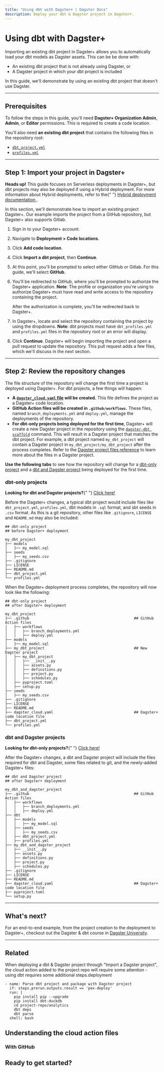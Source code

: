 ```yaml
---
title: "Using dbt with Dagster+ | Dagster Docs"
description: Deploy your dbt & Dagster project in Dagster+.
---
```


# Using dbt with Dagster+

Importing an existing dbt project in Dagster+ allows you to automatically load your dbt models as Dagster assets. This can be be done with:

- An existing dbt project that is not already using Dagster, or
- A Dagster project in which your dbt project is included

In this guide, we'll demonstrate by using an existing dbt project that doesn't use Dagster.

---

## Prerequisites

To follow the steps in this guide, you'll need **Dagster+ Organization Admin**, **Admin**, or **Editor** permissions. This is required to create a code location.

You'll also need **an existing dbt project** that contains the following files in the repository root:

- [`dbt_project.yml`](https://docs.getdbt.com/reference/dbt_project.yml)
- [`profiles.yml`](https://docs.getdbt.com/docs/core/connect-data-platform/profiles.yml)

---

## Step 1: Import your project in Dagster+

<Note>
  <strong>Heads up!</strong> This guide focuses on Serverless deployments in
  Dagster+, but dbt projects may also be deployed if using a Hybrid deployment.
  For more information about Hybrid deployments, refer to the{" "}
  <a href="/dagster-plus/deployment/hybrid#hybrid-deployments-in-dagster">
    Hybrid deployment documentation
  </a>
  .
</Note>

In this section, we'll demonstrate how to import an existing project Dagster+. Our example imports the project from a GitHub repository, but Dagster+ also supports Gitlab.

1. Sign in to your Dagster+ account.

2. Navigate to **Deployment > Code locations**.

3. Click **Add code location**.

4. Click **Import a dbt project**, then **Continue**.

5. At this point, you'll be prompted to select either GitHub or Gitlab. For this guide, we'll select **GitHub**.

6. You'll be redirected to GitHub, where you'll be prompted to authorize the Dagster+ application. **Note**: The profile or organization you're using to authorize Dagster+ must have read and write access to the repository containing the project.

   After the authorization is complete, you'll be redirected back to Dagster+.

7. In Dagster+, locate and select the repository containing the project by using the dropdowns. **Note**: dbt projects must have `dbt_profiles.yml` and `profiles.yml` files in the repository root or an error will display.

8. Click **Continue**. Dagster+ will begin importing the project and open a pull request to update the repository. This pull request adds a few files, which we'll discuss in the next section.

---

## Step 2: Review the repository changes

The file structure of the repository will change the first time a project is deployed using Dagster+. For dbt projects, a few things will happen:

- **A [`dagster_cloud.yaml` file](/dagster-plus/managing-deployments/dagster-cloud-yaml) will be created.** This file defines the project as a Dagster+ code location.
- **GitHub Action files will be created in `.github/workflows`.** These files, named `branch_deployments.yml` and `deploy.yml`, manage the deployments of the repository.
- **For dbt-only projects being deployed for the first time**, Dagster+ will create a new Dagster project in the repository using the [`dagster-dbt scaffold`](/integrations/dbt/reference#scaffolding-a-dagster-project-from-a-dbt-project) command. This will result in a Dagster project that matches the dbt project. For example, a dbt project named `my_dbt_project` will contain a Dagster project in `my_dbt_project/my_dbt_project` after the process completes. Refer to the [Dagster project files reference](/guides/understanding-dagster-project-files) to learn more about the files in a Dagster project.

**Use the following tabs** to see how the repository will change for a [dbt-only project](#dbt-only-projects) and a [dbt and Dagster project](#dbt-and-dagster-projects) being deployed for the first time.

<TabGroup>
<TabItem name="dbt-only projects">

### dbt-only projects

<Note>
  <strong>Looking for dbt and Dagster projects?</strong>{" "}
  <a href="#dbt-and-dagster-projects">Click here!</a>
</Note>

Before the Dagster+ changes, a typical dbt project would include files like `dbt_project.yml`, `profiles.yml`, dbt models in `.sql` format, and sbt seeds in `.csv` format. As this is a git repository, other files like `.gitignore`, `LICENSE` and `README.md` may also be included:

```shell
## dbt-only project
## before Dagster+ deployment

my_dbt_project
├── models
│   ├── my_model.sql
├── seeds
│   ├── my_seeds.csv
├── .gitignore
├── LICENSE
├── README.md
├── dbt_project.yml
└── profiles.yml
```

When the Dagster+ deployment process completes, the repository will now look like the following:

```shell
## dbt-only project
## after Dagster+ deployment

my_dbt_project
├── .github                                                ## GitHub Action files
│   ├── workflows
│   │   ├── branch_deployments.yml
│   │   ├── deploy.yml
├── models
│   ├── my_model.sql
├── my_dbt_project                                         ## New Dagster project
│   ├── my_dbt_project
│   │   ├── __init__.py
│   │   ├── assets.py
│   │   ├── definitions.py
│   │   ├── project.py
│   │   ├── schedules.py
│   ├── pyproject.toml
│   ├── setup.py
├── seeds
│   ├── my_seeds.csv
├── .gitignore
├── LICENSE
├── README.md
├── dagster_cloud.yaml                                     ## Dagster+ code location file
├── dbt_project.yml
└── profiles.yml
```

</TabItem>
<TabItem name="dbt and Dagster projects">

### dbt and Dagster projects

<Note>
  <strong>Looking for dbt-only projects?</strong>{" "}
  <a href="#dbt-only-projects">Click here!</a>
</Note>

After the Dagster+ changes, a dbt and Dagster project will include the files required for dbt and Dagster, some files related to git, and the newly-added Dagster+ files:

```shell
## dbt and Dagster project
## after Dagster+ deployment

my_dbt_and_dagster_project
├── .github                                                ## GitHub Action files
│   ├── workflows
│   │   ├── branch_deployments.yml
│   │   ├── deploy.yml
├── dbt
│   ├── models
│   │   ├── my_model.sql
│   ├── seeds
│   │   ├── my_seeds.csv
│   ├── dbt_project.yml
│   ├── profiles.yml
├── my_dbt_and_dagster_project
│   ├── __init__.py
│   ├── assets.py
│   ├── definitions.py
│   ├── project.py
│   ├── schedules.py
├── .gitignore
├── LICENSE
├── README.md
├── dagster_cloud.yaml                                     ## Dagster+ code location file
├── pyproject.toml
└── setup.py
```

</TabItem>
</TabGroup>

---

## What's next?

For an end-to-end example, from the project creation to the deployment to Dagster+, checkout out the Dagster & dbt course in [Dagster University](https://courses.dagster.io).

---

## Related

<ArticleList>
  <ArticleListItem
    title="dbt & Dagster"
    href="/integrations/dbt"
  ></ArticleListItem>
  <ArticleListItem
    title="dagster-dbt reference"
    href="/integrations/dbt/reference"
  ></ArticleListItem>
  <ArticleListItem
    title="Getting started with Dagster+"
    href="/dagster-plus"
  ></ArticleListItem>
  <ArticleListItem
    title="Dagster+ user roles and permissions"
    href="/dagster-plus/account/managing-users/managing-user-roles-permissions"
  ></ArticleListItem>
  <ArticleListItem
    title="dagster_cloud.yaml reference"
    href="/dagster-plus/managing-deployments/dagster-cloud-yaml"
  ></ArticleListItem>
  <ArticleListItem
    title="Dagster project files"
    href="/guides/understanding-dagster-project-files"
  ></ArticleListItem>
</ArticleList>

[//]: <> "TODO: Add examples of files"

When deploying a dbt & Dagster project through "Import a Dagster project", the cloud action added to the project repo will require some attention - using dbt requires some additional steps.deployment

[//]: <> "TODO: Add the steps as described in Dag Uni"

```
- name: Parse dbt project and package with Dagster project
  if: steps.prerun.outputs.result == 'pex-deploy'
  run: |
    pip install pip --upgrade
    pip install dbt-duckdb
    cd project-repo/analytics
    dbt deps
    dbt parse
  shell: bash
```

[//]: <> "TODO: Add the steps for GitLab as well"

## Understanding the cloud action files

### With GitHub

## Ready to get started?

[//]: <> "TODO: Include reference to dbt course in Dagster University"